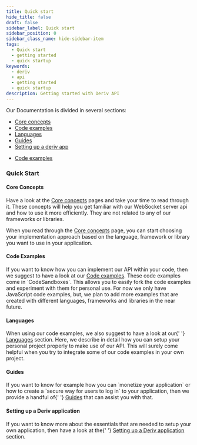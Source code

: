 ```yaml
---
title: Quick start
hide_title: false
draft: false
sidebar_label: Quick start
sidebar_position: 0
sidebar_class_name: hide-sidebar-item
tags:
  - Quick start
  - getting started
  - quick startup
keywords:
  - deriv
  - api
  - getting started
  - quick startup
description: Getting started with Deriv API
---
```



Our Documentation is divided in several sections:

<RenderOfficialContents>
  <ul>
    <li>
      <a href='category/core-concepts'>Core concepts</a>
    </li>
    <li>
      <a href='category/code-examples'>Code examples</a>
    </li>
    <li>
      <a href='category/languages'>Languages</a>
    </li>
    <li>
      <a href='category/guides'>Guides</a>
    </li>
    <li>
      <a href='setting-up-a-deriv-application'>Setting up a deriv app</a>
    </li>
  </ul>
  <ul>
    <li>
      <a href='category/code-examples'>Code examples</a>
    </li>
  </ul>
</RenderOfficialContents>

<h3>Quick Start</h3>

<RenderOfficialContents>
  <h4>Core Concepts</h4>
</RenderOfficialContents>

<RenderOfficialContents>
  <p>
    Have a look at the <a href='/docs/category/core-concepts'>Core concepts</a> pages and take your
    time to read through it. These concepts will help you get familiar with our WebSocket server api
    and how to use it more efficiently. They are not related to any of our frameworks or libraries.
  </p>
</RenderOfficialContents>

<RenderOfficialContents>
  <p>
    When you read through the <a href='/docs/category/core-concepts'>Core concepts</a> page, you can
    start choosing your implementation approach based on the language, framework or library you want
    to use in your application.
  </p>
</RenderOfficialContents>

<h4>Code Examples</h4>

<p>
  If you want to know how you can implement our API within your code, then we suggest to have a look
  at our <a href='/docs/category/code-examples'>Code examples</a>. These code examples come in
  `CodeSandboxes`. This allows you to easily fork the code examples and experiment with them for
  personal use. For now we only have JavaScript code examples, but, we plan to add more examples
  that are created with different languages, frameworks and libraries in the near future.
</p>

<RenderOfficialContents>
  <h4>Languages</h4>
</RenderOfficialContents>

<RenderOfficialContents>
  <p>
    When using our code examples, we also suggest to have a look at our{' '}
    <a href='/docs/category/languages'>Languages</a> section. Here, we describe in detail how you
    can setup your personal project properly to make use of our API. This will surely come helpful
    when you try to integrate some of our code examples in your own project.
  </p>
</RenderOfficialContents>

<RenderOfficialContents>
  <h4>Guides</h4>
</RenderOfficialContents>

<RenderOfficialContents>
  <p>
    If you want to know for example how you can `monetize your application` or how to create a
    `secure way for users to log in` to your application, then we provide a handful of{' '}
    <a href='/docs/category/guides'>Guides</a> that can assist you with that.
  </p>
</RenderOfficialContents>

<RenderOfficialContents>
  <h4>Setting up a Deriv application</h4>
</RenderOfficialContents>

<RenderOfficialContents>
  <p>
    If you want to know more about the essentials that are needed to setup your own application,
    then have a look at the{' '}
    <a href='/docs/setting-up-a-deriv-application'>Setting up a Deriv application</a> section.
  </p>
</RenderOfficialContents>
